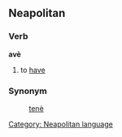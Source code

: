 ==Neapolitan==
===Verb===
'''avè'''

# to [[have]]

===Synonym===
:[[tenè]]

[[Category: Neapolitan language]]
